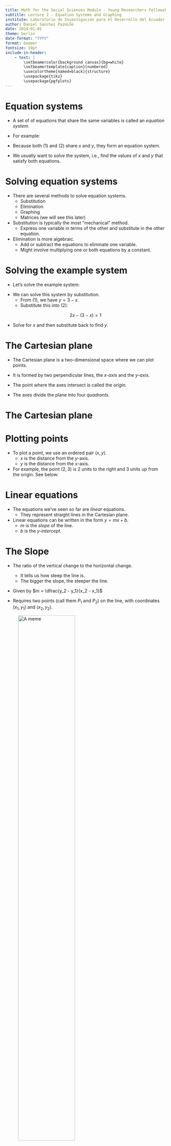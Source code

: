 ```yaml
---
title: Math for the Social Sciences Module - Young Researchers Fellowship
subtitle: Lecture 2 - Equation Systems and Graphing
institute: Laboratorio de Investigación para el Desarrollo del Ecuador
author: Daniel Sánchez Pazmiño
date: 2024-01-01
theme: berlin
date-format: "YYYY"
format: beamer
fontsize: 10pt
include-in-header:
    - text: |
        \setbeamercolor{background canvas}{bg=white}
        \setbeamertemplate{caption}[numbered]
        \usecolortheme[named=black]{structure}
        \usepackage{tikz}
        \usepackage{pgfplots}
---
```


# Equation systems

- A set of of equations that share the same variables is called an *equation system*.

- For example:

\begin{align}
x + y &= 3 \\
2x - y &= 1
\end{align}

- Because both (1) and (2) share $x$ and $y$, they form an equation system.

- We usually want to *solve* the system, i.e., find the values of $x$ and $y$ that satisfy both equations.

# Solving equation systems

- There are several methods to solve equation systems.
    - Substitution
    - Elimination
    - Graphing
    - Matrices (we will see this later)

- Substitution is typically the most "mechanical" method.
    - Express one variable in terms of the other and substitute in the other equation.

- Elimination is more algebraic.
    - Add or subtract the equations to eliminate one variable.
    - Might involve multiplying one or both equations by a constant.

# Solving the example system

- Let's solve the example system:

\begin{align*}
x + y &= 3 \\
2x - y &= 1
\end{align*}

- We can solve this system by substitution.
    - From (1), we have $y = 3 - x$.
    - Substitute this into (2):

$$2x - (3 - x) = 1$$

- Solve for $x$ and then substitute back to find $y$.

# The Cartesian plane

- The Cartesian plane is a two-dimensional space where we can plot points.

- It is formed by two perpendicular lines, the *x-axis* and the *y-axis*.

- The point where the axes intersect is called the *origin*.

- The axes divide the plane into four *quadrants*.

# The Cartesian plane

\begin{center}
\begin{tikzpicture}
    \begin{axis}[
        axis lines=middle,
        xlabel=$x$,
        ylabel=$y$,
        xmin=-5,
        xmax=5,
        ymin=-5,
        ymax=5,
        xtick={-4,-3,-2,-1,1,2,3,4},
        ytick={-4,-3,-2,-1,1,2,3,4},
        xticklabels={$-4$,$-3$,$-2$,$-1$,$1$,$2$,$3$,$4$},
        yticklabels={$-4$,$-3$,$-2$,$-1$,$1$,$2$,$3$,$4$},
        ticklabel style={font=\tiny},
        enlargelimits=true,
        clip=false
    ]
    \node at (axis cs: -4.5, 4.5) {II};
    \node at (axis cs: -4.5, -4.5) {IV};
    \node at (axis cs: 4.5, -4.5) {III};
    \node at (axis cs: 4.5, 4.5) {I};
    \end{axis}
\end{tikzpicture}
\end{center}

# Plotting points

- To plot a point, we use an ordered pair $(x, y)$.
    - $x$ is the distance from the $y$-axis.
    - $y$ is the distance from the $x$-axis.

- For example, the point $(2, 3)$ is 2 units to the right and 3 units up from the origin. See below:

\begin{center}
\begin{tikzpicture}
    \begin{axis}[
        axis lines=middle,
        xlabel=$x$,
        ylabel=$y$,
        xmin=-5,
        xmax=5,
        ymin=-5,
        ymax=5,
        xtick={-4,-2, 2, 4},
        ytick={-4,-2,2,4},
        xticklabels={$-4$,$-2$,$2$,$4$},
        yticklabels={$-4$,$-2$,$2$,$4$},
        ticklabel style={font=\tiny},
        enlargelimits=true,
        clip=false,
        width = 5cm,
        height = 5cm
    ]
    \addplot[only marks] coordinates {(2, 3)};
    \end{axis}
\end{tikzpicture}
\end{center}

# Linear equations

- The equations we've seen so far are *linear* equations.
    - They represent straight lines in the Cartesian plane.

- Linear equations can be written in the form $y = mx + b$.
    - $m$ is the *slope* of the line.
    - $b$ is the *y-intercept*.

# The Slope

- The ratio of the vertical change to the horizontal change.
    - It tells us how steep the line is.
    - The bigger the slope, the steeper the line.

- Given by $m = \dfrac{y_2 - y_1}{x_2 - x_1}$

- Requires two points (call them $P_1$ and $P_2$) on the line, with coordinates $(x_1, y_1)$ and $(x_2, y_2)$.

![A meme](img/slope.png){height=65%}

**For extra credit: It's never fun to explain memesIn a private Slack message. **